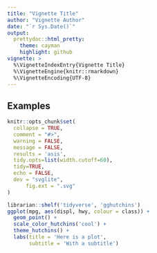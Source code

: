 ```yaml
---
title: "Vignette Title"
author: "Vignette Author"
date: "`r Sys.Date()`"
output:
  prettydoc::html_pretty:
    theme: cayman
    highlight: github
vignette: >
  %\VignetteIndexEntry{Vignette Title}
  %\VignetteEngine{knitr::rmarkdown}
  %\VignetteEncoding{UTF-8}
---
```


## Examples

```r
knitr::opts_chunk$set(
  collapse = TRUE,
  comment = "#>",
  warning = FALSE,
  message = FALSE,
  results = 'asis',
  tidy.opts=list(width.cutoff=60),
  tidy=TRUE, 
  echo = FALSE,
  dev = "svglite",
      fig.ext = ".svg"
)
```

```r
librarian::shelf('tidyverse', 'gghutchins')
ggplot(mpg, aes(displ, hwy, colour = class)) + 
  geom_point() +
  scale_color_hutchins('cool') +
  theme_hutchins() +
  labs(title = 'Here is a plot',
       subtitle = 'With a subtitle')

```

